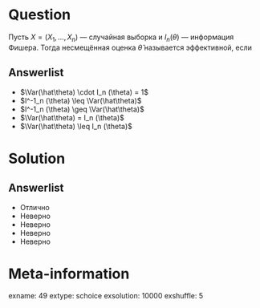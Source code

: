 Question
========
Пусть $X = (X_1, \ldots , X_n)$ — случайная выборка и $I_n(\theta)$ — информация Фишера. Тогда несмещённая оценка $\hat{\theta}$ называется эффективной, если
  

Answerlist
----------
*  $\Var(\hat\theta) \cdot I_n (\theta) = 1$
*  $I^-1_n (\theta) \leq \Var(\hat\theta)$
*  $I^-1_n (\theta) \geq \Var(\hat\theta)$
*  $\Var(\hat\theta) = I_n (\theta)$
*  $\Var(\hat\theta) \leq I_n (\theta)$

Solution
========

Answerlist
----------
*  Отлично
*  Неверно
*  Неверно
*  Неверно
*  Неверно

Meta-information
================
exname: 49
extype: schoice
exsolution: 10000
exshuffle: 5
